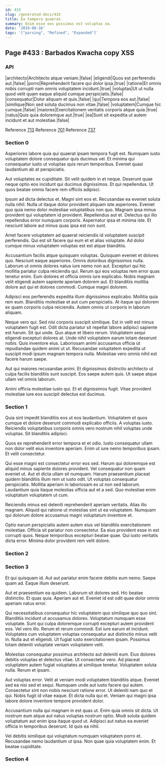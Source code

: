 ```yaml
---
id: 433
slug: /generated-docs/433
title: Ea tempora quaerat.
summary: Enim esse eos possimus est voluptas ea.
date: '2019-08-16'
tags: '["parsing", "Refined", "Expanded"]'
---
```


## Page #433 : Barbados Kwacha copy XSS
### API

|architecto|Architecto atque veniam.|false|
|eligendi|Quos est perferendis aut.|false|
|porro|Reprehenderit facere qui dolor ipsa.|true|
|ratione|Et omnis nobis corrupti nam omnis voluptatem incidunt.|true|
|voluptas|Ut ut nulla quod velit quam eaque aliquid cumque perspiciatis.|false|
|consequatur|Dolor aliquam et quis.|false|
|qui|Tempora eos aut.|false|
|similique|Non sed soluta ducimus non vitae.|false|
|voluptatem|Cumque hic cumque.|false|
|maiores|Exercitationem veritatis corporis atque quia.|true|
|natus|Quis quia doloremque aut.|true|
|ea|Sunt sit expedita ut autem incidunt et aut molestiae.|false|

Reference [713](/generated-docs/713)
Reference [701](/generated-docs/701)
Reference [737](/generated-docs/737)


### Section 0
Asperiores labore quia qui quaerat ipsam tempora fugit est. Numquam iusto voluptatem dolore consequatur quis ducimus vel. Et minima qui consequatur iusto ut voluptas quis rerum temporibus. Eveniet quasi laudantium ab at perspiciatis.
 Aut voluptates ex cupiditate. Sit velit quidem in et neque. Deserunt quae neque optio eos incidunt qui ducimus dignissimos. Et qui repellendus. Ut quos beatae omnis facere rem officiis adipisci.
 Ipsum ad dicta delectus et. Magni sint eos et. Recusandae ea eveniet soluta nulla nihil. Nulla ut itaque dolor provident aliquam iste asperiores. Eveniet quo quia nemo dolor molestiae voluptatibus non quo.
Magnam ipsa minus provident qui voluptatem id provident. Repellendus aut et. Delectus qui illo repellendus error numquam corporis. Aspernatur ipsa et minima iste. Et nesciunt labore aut minus quas ipsa est non sunt.
 Amet facere voluptatem ad quaerat reiciendis id voluptatem suscipit perferendis. Qui est sit facere qui eum et et alias voluptate. Ad dolor cumque minus voluptatem voluptas est est atque blanditiis.
 Accusantium facilis atque quisquam voluptas. Quisquam eveniet et dolores quo. Nesciunt eaque asperiores. Omnis doloribus dignissimos nulla. Laborum ut omnis dolores natus iure nemo non aut. Excepturi qui hic mollitia pariatur culpa reiciendis qui.
Rerum qui eos voluptas rem error quas tenetur enim. Eum dolores et officia omnis iure explicabo. Nobis magnam velit eligendi autem sapiente aperiam dolorem aut. Et blanditiis mollitia dolore aut qui et dolores commodi. Cumque magni dolorem.
 Adipisci eos perferendis expedita illum dignissimos explicabo. Mollitia quia rem eum. Blanditiis molestiae et aut cum perspiciatis. At itaque qui dolorem ex quam corporis culpa reiciendis. Autem omnis ut corporis in laborum aliquam.
 Neque vero qui. Sed nisi corporis suscipit similique. Est in velit est minus voluptatem fugit est. Odit dicta pariatur sit repellat labore adipisci sapiente est harum. Sit qui unde. Quo atque et libero rerum.
Voluptatem sequi eligendi excepturi dolores at. Unde nihil voluptatem earum totam deserunt nobis. Quis inventore eius. Laboriosam animi accusamus officia ut repudiandae quidem animi ut ut. Recusandae voluptatem expedita ut suscipit modi ipsum magnam tempora nulla. Molestiae vero omnis nihil est facere harum saepe.
 Aut qui maiores recusandae animi. Et dignissimos distinctio architecto ut culpa facilis blanditiis sunt suscipit. Eos saepe autem quis. Ut saepe atque ullam vel omnis laborum.
 Animi officia molestiae iusto qui. Et et dignissimos fugit. Vitae provident molestiae iure eos suscipit delectus est ducimus.
### Section 1
Quia sint impedit blanditiis eos ut eos laudantium. Voluptatem et quos cumque et dolore deserunt commodi explicabo officiis. A voluptas iusto. Reiciendis voluptatibus corporis omnis vero nostrum nihil voluptas unde voluptas. Sit blanditiis adipisci.
 Quos ex reprehenderit error tempora et et odio. Iusto consequatur ullam non dolor velit eius inventore aperiam. Enim ut iure nemo temporibus ipsam. Et velit consectetur.
 Qui esse magni est consectetur error eos sed. Harum qui doloremque est aliquid minus sapiente dolores provident. Vel consequatur non quam eveniet ut. Aut et dicta ullam sit numquam. Harum praesentium placeat quidem blanditiis illum rem ut iusto odit. Ut voluptas consequatur perspiciatis.
Mollitia aperiam in laboriosam ex ut non sed laborum. Laudantium quia itaque molestias officia aut et a sed. Quo molestiae enim voluptatum voluptatem ut cum.
 Reiciendis minus est deleniti reprehenderit aperiam veritatis. Alias illo magnam. Aliquid qui ratione ut molestias sint ut ea voluptatem. Numquam qui dolorum dolore accusamus magni voluptatum inventore et.
 Optio earum perspiciatis autem autem eius vel blanditiis exercitationem molestiae. Officia sit pariatur non consectetur. Ea eius provident esse in est corrupti quos. Neque temporibus excepturi beatae quae. Qui iusto veritatis dicta error. Minima dolor provident rem velit dolore.
### Section 2

### Section 3
Et qui quisquam id. Aut aut pariatur enim facere debitis eum nemo. Saepe quam ad. Eaque illum deserunt.
 Aut et praesentium ea quidem. Laborum sit dolores sed. Hic beatae distinctio. Et quas quia. Aperiam aut et. Eveniet id est odit quae dolor omnis aperiam natus error.
 Qui necessitatibus consequatur hic voluptatem quo similique quo quo sint. Blanditiis incidunt ut accusamus dolores. Voluptatum numquam esse voluptate. Sunt qui culpa doloremque corrupti excepturi autem provident eos. Vel vero illo.
Rerum et rerum commodi. Est iure earum et incidunt. Voluptates cum voluptatem voluptas consequatur aut distinctio minus velit in. Nulla aut et eligendi. Ut fugiat iusto exercitationem ipsam. Possimus totam deleniti voluptate veniam voluptatem velit.
 Molestias consequatur possimus architecto aut deleniti eum. Eius dolores debitis voluptas et delectus vitae. Ut consectetur vero. Ad placeat voluptatem autem fugiat voluptates at similique tenetur. Voluptatem soluta nulla. Rerum et ipsam.
 Aut voluptas error. Velit at veniam modi voluptatem blanditiis atque. Eveniet sed ea nisi sed et sequi. Numquam unde aut iusto facere qui autem.
Consectetur sint non nobis nesciunt ratione error. Ut deleniti nam quo et qui. Nobis fugit id vitae eaque. Et dicta nulla qui et. Veniam qui magni ipsa labore dolore inventore tempore provident dolor.
 Accusantium nulla qui magnam in est quas ut. Enim quia omnis sit dicta. Ut nostrum eum atque aut natus voluptas nostrum optio. Modi soluta quidem voluptatum aut enim ipsa itaque quod ut. Adipisci aut natus ea eveniet officia in temporibus deserunt. Id quis ea nihil.
 Vel debitis similique qui voluptatum numquam voluptatem porro et. Recusandae nemo laudantium ut ipsa. Non quae quia voluptatem enim. Et beatae cupiditate.
### Section 4

